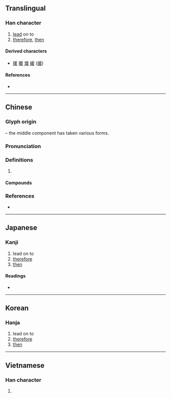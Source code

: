 {{character info/new}}
==Translingual==

===Han character===
{{Han char|rn=87|rad=爪|as=05|sn=9|four=20447|canj=BMKE|ids=⿳爫一友}}

# [[lead]] on to
# [[therefore]], [[then]]

====Derived characters====
* [[援]] [[暖]] [[煖]] [[緩]] ([[缓]])

====References====
* {{Han ref|kx=0689.050|dkj=19672|dj=1102.080|hdz=32032.010|uh=7230|ud=29232|bh=ACB8|bd=44216}}

----

==Chinese==
{{zh-forms}}

===Glyph origin===
{{Han etym}}
{{Han compound|爪|t1=hand, claw|alt1=爫|又|t2=hand|ls=ic}} – the middle component has taken various forms.

===Pronunciation===
{{zh-pron
|m=yuán
|c=wun4,jyun4
|mc=y
|oc=y
|cat=
}}

===Definitions===
{{zh-hanzi}}

# {{rfdef|zh}}

====Compounds====
{{zh-der|兔爰|爰歷篇|爰書|爰田|爰爰|爰居}}

===References===
* {{R:yue:mfccd}}

----

==Japanese==

===Kanji===
{{ja-kanji|grade=|rs=爪05}}

# lead on to
# [[therefore]]
# [[then]]

====Readings====
* {{ja-readings|goon=[[おん]] (on) < [[をん]] (won)|kanon=[[えん]] (en) < [[ゑん]] (wen)|kun=[[ここに]] (kokoni)}}

----

==Korean==

===Hanja===
{{ko-hanja|hangeul=원|eumhun=|rv=won|mr=wŏn|y=wen}}

# lead on to
# [[therefore]]
# [[then]]

----

==Vietnamese==

===Han character===
{{vi-hantu|[[vươn]]|rs=爪05}}

# {{defn|lang=vi|sort=爪05}}